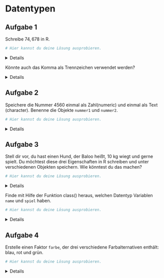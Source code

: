 
# Datentypen


## Aufgabe 1

Schreibe $74,678$ in R.

```r
# Hier kannst du deine Lösung ausprobieren.


```

<!-- loesung: start-->
<details>
```r

74.678

```
</details>
<!-- loesung: ende-->


Könnte auch das Komma als Trennzeichen verwendet werden?

<!-- loesung: start-->
<details>

Nein, R verwendet nur den Punkt als Trennzeichen und gibt bei einem Komma eine Fehlermeldung aus. 

```r

74,678

```
</details>
<!-- loesung: ende-->


## Aufgabe 2

Speichere die Nummer $4560$ einmal als Zahl(numeric) und einmal als Text (character). Benenne die Objekte `nummer1` und `nummer2`.

```r
# Hier kannst du deine Lösung ausprobieren.


```

<!-- loesung: start-->
<details>
```r

nummer1 <- 4560
nummer2 <- "4560"

```
</details>
<!-- loesung: ende-->


## Aufgabe 3

Stell dir vor, du hast einen Hund, der Baloo heißt, 10 kg wiegt und gerne spielt. Du möchtest diese drei Eigenschaften in R schreiben und unter verschiedenen Objekten speichern. Wie könntest du das machen? 

```r
# Hier kannst du deine Lösung ausprobieren.


```

<!-- loesung: start-->
<details>
```r

name <- "Baloo"
kg <- 10
spiel <- TRUE

```
</details>
<!-- loesung: ende-->


Finde mit Hilfe der Funktion class() heraus, welchen Datentyp Variablen `name` und `spiel` haben. 

```r
# Hier kannst du deine Lösung ausprobieren.


```

<!-- loesung: start-->
<details>
```r

class(name)  # character
class(kg)    # numeric
class(spiel) # logical

```
</details>
<!-- loesung: ende-->


## Aufgabe 4

Erstelle einen Faktor `farbe`, der drei verschiedene Farbalternativen enthält: blau, rot und grün. 

```r
# Hier kannst du deine Lösung ausprobieren.


```


<!-- loesung: start-->
<details>
```r

farbe <- factor(levels = c("blau", "rot", "grün"))

```
</details>
<!-- loesung: ende-->
